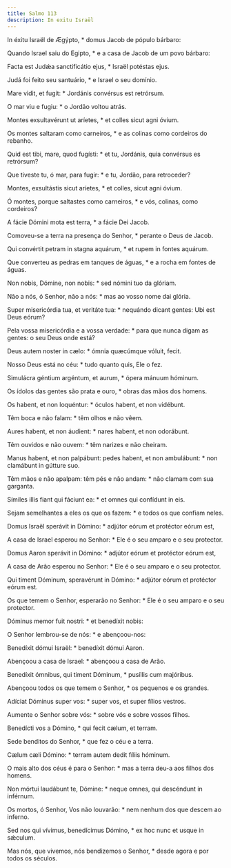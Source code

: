 ```yaml
---
title: Salmo 113
description: In exitu Israël
---
```


<div class="side-by-side not-content">

In éxitu Israël de Ægýpto, * domus Jacob de pópulo bárbaro:

Quando Israel saiu do Egipto, * e a casa de Jacob de um povo bárbaro:

Facta est Judǽa sanctificátio ejus, * Israël potéstas ejus.

Judá foi feito seu santuário, * e Israel o seu domínio.

Mare vidit, et fugit: * Jordánis convérsus est retrórsum.

O mar viu e fugiu: * o Jordão voltou atrás.

Montes exsultavérunt ut aríetes, * et colles sicut agni óvium.

Os montes saltaram como carneiros, * e as colinas como cordeiros do rebanho.

Quid est tibi, mare, quod fugísti: * et tu, Jordánis, quia convérsus es retrórsum?

Que tiveste tu, ó mar, para fugir: * e tu, Jordão, para retroceder?

Montes, exsultástis sicut aríetes, * et colles, sicut agni óvium.

Ó montes, porque saltastes como carneiros, * e vós, colinas, como cordeiros?

A fácie Dómini mota est terra, * a fácie Dei Jacob.

Comoveu-se a terra na presença do Senhor, * perante o Deus de Jacob.

Qui convértit petram in stagna aquárum, * et rupem in fontes aquárum.

Que converteu as pedras em tanques de águas, * e a rocha em fontes de águas.

Non nobis, Dómine, non nobis: * sed nómini tuo da glóriam.

Não a nós, ó Senhor, não a nós: * mas ao vosso nome dai glória.

Super misericórdia tua, et veritáte tua: * nequándo dicant gentes: Ubi est Deus eórum?

Pela vossa misericórdia e a vossa verdade: * para que nunca digam as gentes: o seu Deus onde está?

Deus autem noster in cælo: * ómnia quæcúmque vóluit, fecit.

Nosso Deus está no céu: * tudo quanto quis, Ele o fez.

Simulácra géntium argéntum, et aurum, * ópera mánuum hóminum.

Os ídolos das gentes são prata e ouro, * obras das mãos dos homens.

Os habent, et non loquéntur: * óculos habent, et non vidébunt.

Têm boca e não falam: * têm olhos e não vêem.

Aures habent, et non áudient: * nares habent, et non odorábunt.

Têm ouvidos e não ouvem: * têm narizes e não cheiram.

Manus habent, et non palpábunt: pedes habent, et non ambulábunt: * non clamábunt in gútture suo.

Têm mãos e não apalpam: têm pés e não andam: * não clamam com sua garganta.

Símiles illis fiant qui fáciunt ea: * et omnes qui confídunt in eis.

Sejam semelhantes a eles os que os fazem: * e todos os que confiam neles.

Domus Israël sperávit in Dómino: * adjútor eórum et protéctor eórum est,

A casa de Israel esperou no Senhor: * Ele é o seu amparo e o seu protector.

Domus Aaron sperávit in Dómino: * adjútor eórum et protéctor eórum est,

A casa de Arão esperou no Senhor: * Ele é o seu amparo e o seu protector.

Qui timent Dóminum, speravérunt in Dómino: * adjútor eórum et protéctor eórum est.

Os que temem o Senhor, esperarão no Senhor: * Ele é o seu amparo e o seu protector.

Dóminus memor fuit nostri: * et benedíxit nobis:

O Senhor lembrou-se de nós: * e abençoou-nos:

Benedíxit dómui Israël: * benedíxit dómui Aaron.

Abençoou a casa de Israel: * abençoou a casa de Arão.

Benedíxit ómnibus, qui timent Dóminum, * pusíllis cum majóribus.

Abençoou todos os que temem o Senhor, * os pequenos e os grandes.

Adíciat Dóminus super vos: * super vos, et super fílios vestros.

Aumente o Senhor sobre vós: * sobre vós e sobre vossos filhos.

Benedícti vos a Dómino, * qui fecit cælum, et terram.

Sede benditos do Senhor, * que fez o céu e a terra.

Cælum cæli Dómino: * terram autem dedit fíliis hóminum.

O mais alto dos céus é para o Senhor: * mas a terra deu-a aos filhos dos homens.

Non mórtui laudábunt te, Dómine: * neque omnes, qui descéndunt in inférnum.

Os mortos, ó Senhor, Vos não louvarão: * nem nenhum dos que descem ao inferno.

Sed nos qui vívimus, benedícimus Dómino, * ex hoc nunc et usque in sǽculum.

Mas nós, que vivemos, nós bendizemos o Senhor, * desde agora e por todos os séculos.

</div>
